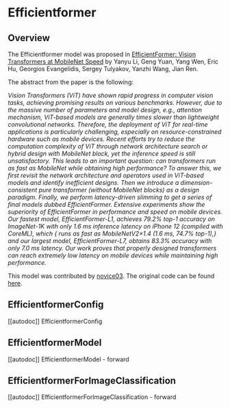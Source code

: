 <!--Copyright 2022 The HuggingFace Team. All rights reserved.

Licensed under the Apache License, Version 2.0 (the "License"); you may not use this file except in compliance with
the License. You may obtain a copy of the License at

http://www.apache.org/licenses/LICENSE-2.0

Unless required by applicable law or agreed to in writing, software distributed under the License is distributed on
an "AS IS" BASIS, WITHOUT WARRANTIES OR CONDITIONS OF ANY KIND, either express or implied. See the License for the
specific language governing permissions and limitations under the License.
-->

# Efficientformer

## Overview

The Efficientformer model was proposed in [EfficientFormer: Vision Transformers at MobileNet Speed](https://arxiv.org/abs/2206.01191) 
by Yanyu Li, Geng Yuan, Yang Wen, Eric Hu, Georgios Evangelidis, Sergey Tulyakov, Yanzhi Wang, Jian Ren.

The abstract from the paper is the following:

*Vision Transformers (ViT) have shown rapid progress in computer vision tasks, achieving promising results on various benchmarks. 
However, due to the massive number of parameters and model design, e.g., attention mechanism, ViT-based models are generally 
times slower than lightweight convolutional networks. Therefore, the deployment of ViT for real-time applications is particularly 
challenging, especially on resource-constrained hardware such as mobile devices. Recent efforts try to reduce the computation 
complexity of ViT through network architecture search or hybrid design with MobileNet block, yet the inference speed is still 
unsatisfactory. This leads to an important question: can transformers run as fast as MobileNet while obtaining high performance? 
To answer this, we first revisit the network architecture and operators used in ViT-based models and identify inefficient designs. 
Then we introduce a dimension-consistent pure transformer (without MobileNet blocks) as a design paradigm. 
Finally, we perform latency-driven slimming to get a series of final models dubbed EfficientFormer. 
Extensive experiments show the superiority of EfficientFormer in performance and speed on mobile devices. 
Our fastest model, EfficientFormer-L1, achieves 79.2% top-1 accuracy on ImageNet-1K with only 1.6 ms inference latency on 
iPhone 12 (compiled with CoreML), which { runs as fast as MobileNetV2×1.4 (1.6 ms, 74.7% top-1),} and our largest model, 
EfficientFormer-L7, obtains 83.3% accuracy with only 7.0 ms latency. Our work proves that properly designed transformers can 
reach extremely low latency on mobile devices while maintaining high performance.*

This model was contributed by [novice03](https://huggingface.co/novice03). 
The original code can be found [here](https://github.com/snap-research/EfficientFormer).


## EfficientformerConfig

[[autodoc]] EfficientformerConfig

## EfficientformerModel

[[autodoc]] EfficientformerModel
    - forward

## EfficientformerForImageClassification

[[autodoc]] EfficientformerForImageClassification
    - forward
